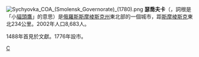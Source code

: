 {{coord|55|50|N|34|17|E|display=title}}
[[File:Sychyovka_COA_(Smolensk_Governorate)_(1780).png|right]]
'''瑟喬夫卡'''（{{lang-ru|Сычёвка}}，詞根{{lang|ru|сыч}}是「小[[貓頭鷹|貓頭鷹]]」的意思）是[[俄羅斯|俄羅斯]][[斯摩棱斯克州|斯摩棱斯克州]]東北部的一個城市，距[[斯摩棱斯克|斯摩棱斯克]]東北234公里。2002年人口8,683人。

1488年首見於文獻。1776年設市。

{{斯摩倫斯克州行政區劃}}
{{Russia-geo-stub}}
[[Category:斯摩棱斯克州城市|С]]